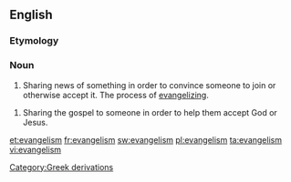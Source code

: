 ==English==

===Etymology===
{{suffix|evangel|ism}}

===Noun===
{{en-noun}}

# Sharing news of something in order to convince someone to join or otherwise accept it.  The process of [[evangelize|evangelizing]].

# Sharing the gospel to someone in order to help them accept God or Jesus.

[[Category:Greek derivations]]

[[et:evangelism]]
[[fr:evangelism]]
[[sw:evangelism]]
[[pl:evangelism]]
[[ta:evangelism]]
[[vi:evangelism]]